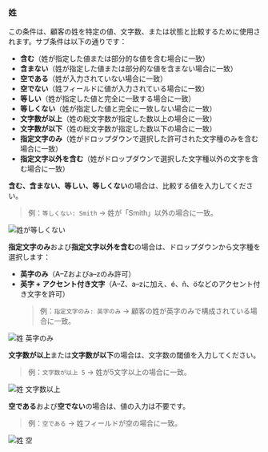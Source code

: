### 姓

この条件は、顧客の姓を特定の値、文字数、または状態と比較するために使用されます。サブ条件は以下の通りです：

- **含む**（姓が指定した値または部分的な値を含む場合に一致）
- **含まない**（姓が指定した値または部分的な値を含まない場合に一致）
- **空である**（姓が入力されていない場合に一致）
- **空でない**（姓フィールドに値が入力されている場合に一致）
- **等しい**（姓が指定した値と完全に一致する場合に一致）
- **等しくない**（姓が指定した値と完全に一致しない場合に一致）
- **文字数が以上**（姓の総文字数が指定した数以上の場合に一致）
- **文字数が以下**（姓の総文字数が指定した数以下の場合に一致）
- **指定文字のみ**（姓がドロップダウンで選択した許可された文字種のみを含む場合に一致）
- **指定文字以外を含む**（姓がドロップダウンで選択した文字種以外の文字を含む場合に一致）

**含む、含まない、等しい、等しくない**の場合は、比較する値を入力してください。

> 例：`等しくない: Smith` → 姓が「Smith」以外の場合に一致。

<img
  src="/images/essentials/condition-sets/last-name-is-not.webp"
  alt="姓が等しくない"
/>

**指定文字のみ**および**指定文字以外を含む**の場合は、ドロップダウンから文字種を選択します：

- **英字のみ**（A–Zおよびa–zのみ許可）
- **英字 + アクセント付き文字**（A–Z、a–zに加え、é、ñ、öなどのアクセント付き文字を許可）
  > 例：`指定文字のみ: 英字のみ` → 顧客の姓が英字のみで構成されている場合に一致。

<img
  src="/images/essentials/condition-sets/last-name-has-only.webp"
  alt="姓 英字のみ"
/>

**文字数が以上**または**文字数が以下**の場合は、文字数の閾値を入力してください。

> 例：`文字数が以上 5` → 姓が5文字以上の場合に一致。

<img
  src="/images/essentials/condition-sets/last-name-has-greater-value.webp"
  alt="姓 文字数以上"
/>

**空である**および**空でない**の場合は、値の入力は不要です。

> 例：`空である` → 姓フィールドが空の場合に一致。

<img
  src="/images/essentials/condition-sets/last-name-is-empty.webp"
  alt="姓 空"
/>
